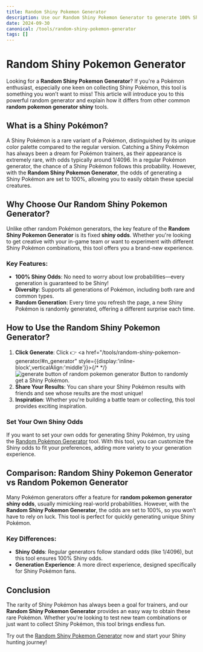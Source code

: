 ```yaml
---
title: Random Shiny Pokemon Generator
description: Use our Random Shiny Pokemon Generator to generate 100% Shiny Pokémon! The best tool designed for Pokémon fans—get your unique Shiny Pokémon now!
date: 2024-09-30
canonical: /tools/random-shiny-pokemon-generator
tags: []
---
```


# Random Shiny Pokemon Generator

Looking for a **Random Shiny Pokemon Generator**? If you're a Pokémon enthusiast, especially one keen on collecting Shiny Pokémon, this tool is something you won’t want to miss! This article will introduce you to this powerful random generator and explain how it differs from other common **random pokemon generator shiny** tools.

## What is a Shiny Pokémon?

A Shiny Pokémon is a rare variant of a Pokémon, distinguished by its unique color palette compared to the regular version. Catching a Shiny Pokémon has always been a dream for Pokémon trainers, as their appearance is extremely rare, with odds typically around 1/4096. In a regular Pokémon generator, the chance of a Shiny Pokémon follows this probability. However, with the **Random Shiny Pokemon Generator**, the odds of generating a Shiny Pokémon are set to 100%, allowing you to easily obtain these special creatures.

## Why Choose Our Random Shiny Pokemon Generator?

Unlike other random Pokémon generators, the key feature of the **Random Shiny Pokemon Generator** is its fixed **shiny odds**. Whether you're looking to get creative with your in-game team or want to experiment with different Shiny Pokémon combinations, this tool offers you a brand-new experience.

### Key Features:

- **100% Shiny Odds**: No need to worry about low probabilities—every generation is guaranteed to be Shiny!
- **Diversity**: Supports all generations of Pokémon, including both rare and common types.
- **Random Generation**: Every time you refresh the page, a new Shiny Pokémon is randomly generated, offering a different surprise each time.

## How to Use the Random Shiny Pokemon Generator?

1. **Click Generate**: Click 👉 <a href="/tools/random-shiny-pokemon-generator/#n_generator" style={{display:'inline-block',verticalAlign:'middle'}}>{/* 
 */}<img src="/img/docs/generate-button.webp" alt="generate button of random pokemon generator" width={100} /></a> 
 Button to randomly get a Shiny Pokémon.
2. **Share Your Results**: You can share your Shiny Pokémon results with friends and see whose results are the most unique!
3. **Inspiration**: Whether you're building a battle team or collecting, this tool provides exciting inspiration.

### Set Your Own Shiny Odds

If you want to set your own odds for generating Shiny Pokémon, try using the [Random Pokémon Generator](/) tool. With this tool, you can customize the Shiny odds to fit your preferences, adding more variety to your generation experience.

## Comparison: Random Shiny Pokemon Generator vs Random Pokemon Generator

Many Pokémon generators offer a feature for **random pokemon generator shiny odds**, usually mimicking real-world probabilities. However, with the **Random Shiny Pokemon Generator**, the odds are set to 100%, so you won’t have to rely on luck. This tool is perfect for quickly generating unique Shiny Pokémon.

### Key Differences:

- **Shiny Odds**: Regular generators follow standard odds (like 1/4096), but this tool ensures 100% Shiny odds.
- **Generation Experience**: A more direct experience, designed specifically for Shiny Pokémon fans.

## Conclusion

The rarity of Shiny Pokémon has always been a goal for trainers, and our **Random Shiny Pokemon Generator** provides an easy way to obtain these rare Pokémon. Whether you're looking to test new team combinations or just want to collect Shiny Pokémon, this tool brings endless fun.

Try out the [Random Shiny Pokemon Generator](/tools/random-shiny-pokemon-generator) now and start your Shiny hunting journey!
